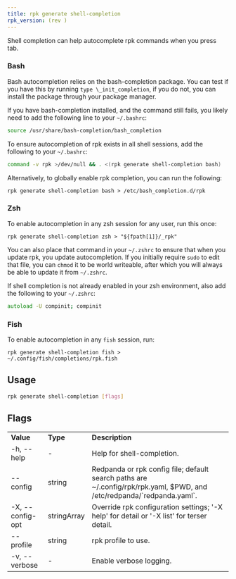 ```yaml
---
title: rpk generate shell-completion
rpk_version: (rev )
---
```


<head>
  <meta name="title" content="rpk generate shell-completion | Redpanda Docs" />
  <meta name="description" content="rpk generate shell-completion " />
  <link rel="canonical" href="https://docs.redpanda.com/docs/reference/rpk/rpk-generate/rpk-generate-shell-completion/" />
</head>

Shell completion can help autocomplete rpk commands when you press tab.

### Bash

Bash autocompletion relies on the bash-completion package. You can test if you
have this by running `type \_init_completion`, if you do not, you can install
the package through your package manager.

If you have bash-completion installed, and the command still fails, you likely
need to add the following line to your `~/.bashrc`:

```bash
source /usr/share/bash-completion/bash_completion
```

To ensure autocompletion of rpk exists in all shell sessions, add the following
to your `~/.bashrc`:

```bash
command -v rpk >/dev/null && . <(rpk generate shell-completion bash)
```

Alternatively, to globally enable rpk completion, you can run the following:

```
rpk generate shell-completion bash > /etc/bash_completion.d/rpk
```

### Zsh

To enable autocompletion in any zsh session for any user, run this once:

```
rpk generate shell-completion zsh > "${fpath[1]}/_rpk"
```

You can also place that command in your `~/.zshrc` to ensure that when you update
rpk, you update autocompletion. If you initially require `sudo` to edit that
file, you can `chmod` it to be world writeable, after which you will always be
able to update it from `~/.zshrc`.

If shell completion is not already enabled in your zsh environment, also
add the following to your `~/.zshrc`:

```zsh
autoload -U compinit; compinit
```

### Fish

To enable autocompletion in any `fish` session, run:

```fish
rpk generate shell-completion fish > ~/.config/fish/completions/rpk.fish
```

## Usage

```bash
rpk generate shell-completion [flags]
```

## Flags

<table>
  <tbody>
    <tr>
      <td>
        <strong>Value</strong>
      </td>
      <td>
        <strong>Type</strong>
      </td>
      <td>
        <strong>Description</strong>
      </td>
    </tr>
    <tr>
      <td>-h, --help</td>
      <td>-</td>
      <td>Help for shell-completion.</td>
    </tr>
    <tr>
      <td>--config</td>
      <td>string</td>
      <td>
        Redpanda or rpk config file; default search paths are
        ~/.config/rpk/rpk.yaml, $PWD, and /etc/redpanda/`redpanda.yaml`.
      </td>
    </tr>
    <tr>
      <td>-X, --config-opt</td>
      <td>stringArray</td>
      <td>
        Override rpk configuration settings; '-X help' for detail or '-X list'
        for terser detail.
      </td>
    </tr>
    <tr>
      <td>--profile</td>
      <td>string</td>
      <td>rpk profile to use.</td>
    </tr>
    <tr>
      <td>-v, --verbose</td>
      <td>-</td>
      <td>Enable verbose logging.</td>
    </tr>
  </tbody>
</table>
